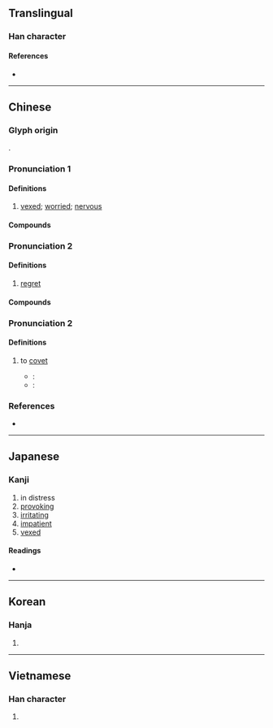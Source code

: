 {{character info}}
==Translingual==

===Han character===
{{Han char|rn=61|rad=心|as=13|sn=16|four=97034|canj=PHBK|ids=⿰忄奧}}

====References====
* {{Han ref|kx=0405.230|dkj=11332|dj=0746.040|hdz=42361.080|uh=61CA|ud=25034|bh=BED2|bd=48850}}

----

==Chinese==
{{zh-forms|alt=㤇-second round simplified}}

===Glyph origin===
{{Han etym}}
{{Han compound|心|alt1=忄|奧|ls=psc|c1=s|t1=heart|c2=p}}.

===Pronunciation 1===
{{zh-pron
|m=ào
|c=ou3
|h=pfs=au
|md=
|mn=ò/àu
|mn_note=ò -literary; àu - vernacular
|w=
|mc=1
|oc=1
|cat=
}}

====Definitions====
{{zh-hanzi}}

# {{zh-no-solo}} [[vexed]]; [[worried]]; [[nervous]]

====Compounds====
{{zh-der|懊惱|懊憹|懊喪|懊嘟嘟}}

===Pronunciation 2===
{{zh-pron
|m=ào
|c=ou3
|h=pfs=au
|md=
|mn=ò/àu
|mn_note=ò -literary; àu - vernacular
|w=
|mc=2
|oc=2
|cat=
}}

====Definitions====
{{zh-hanzi}}

# {{zh-no-solo}} [[regret]]

====Compounds====
{{zh-der|懊悔|懊恨|懊憦}}

===Pronunciation 2===
{{zh-pron
|m=yú,yù
|mc=3
|oc=3
|cat=
}}

====Definitions====
{{zh-hanzi}}

# {{zh-hg}} to [[covet]]
#* ''{{w|Erya}}'': {{lang|zh|'''懊'''，[[忨]]也。}}
#* ''{{w|Guangyun}}'': {{lang|zh|'''懊'''：[[貪]]也，[[愛]]也。}}

===References===
* {{R:yue:Hanzi}}

----

==Japanese==

===Kanji===
{{ja-kanji|grade=|rs=心13}}

# in distress
# [[provoking]]
# [[irritating]]
# [[impatient]]
# [[vexed]]

====Readings====
* {{ja-readings|on=[[おう]] (ō)|kun=[[なやむ]] (nayamu)}}

----

==Korean==

===Hanja===
{{ko-hanja|hangeul=오|eumhun=|rv=o|mr=o|y=o}}

# {{rfdef|ko|sort=心13}}

----

==Vietnamese==

===Han character===
{{vi-readings|reading=áo, ảo, úc|rs=心13}}

# {{rfdef|vi|sort=心13}}